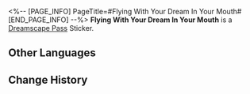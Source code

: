 <%-- [PAGE_INFO]
PageTitle=#Flying With Your Dream In Your Mouth#
[END_PAGE_INFO] --%>
{{Stub|Location information}}
{{Item Infobox
|id          = 223259
|image       = Dreamscape Pass Sticker Flying With Your Dream In Your Mouth.png
|type        = Dreamscape Pass Sticker
|type2       = Talking Clock Stickers
|invCategory = 
|rarity      = 4
|effect      = 
|description = Digital stickers that can be used to decorate the pages of the Dreamtour Handbook. They come in many different styles.
|source1     = [[Locate the gathering place of Origami Birds in Golden Hour]]
}}
{{Description|They're pretty cute &mdash; before trypophobia sets in.}}
'''Flying With Your Dream In Your Mouth''' is a [[Dreamscape Pass]] Sticker.

==Other Languages==
{{Other Languages
|en   = Flying With Your Dream In Your Mouth
|zhs  = 衔着梦想飞行
|zht  = 銜著夢想飛行
|ja   = 夢を咥えて飛ぶ
|ko   = 꿈을 안고 비행
|es   = Volar con tu sueño en la boca
|fr   = Voler le rêve à la bouche
|ru   = Полёт с мечтой в клюве
|th   = โบยบินไปกับความฝัน
|vi   = Bay Theo Giấc Mơ
|de   = Fliegen mit Träumen
|id   = Terbang Dengan Mimpi di Mulutmu
|pt   = Voando Com Seus Sonhos Na Boca
}}

==Change History==
{{Change History|2.0}}